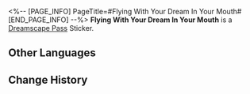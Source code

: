 <%-- [PAGE_INFO]
PageTitle=#Flying With Your Dream In Your Mouth#
[END_PAGE_INFO] --%>
{{Stub|Location information}}
{{Item Infobox
|id          = 223259
|image       = Dreamscape Pass Sticker Flying With Your Dream In Your Mouth.png
|type        = Dreamscape Pass Sticker
|type2       = Talking Clock Stickers
|invCategory = 
|rarity      = 4
|effect      = 
|description = Digital stickers that can be used to decorate the pages of the Dreamtour Handbook. They come in many different styles.
|source1     = [[Locate the gathering place of Origami Birds in Golden Hour]]
}}
{{Description|They're pretty cute &mdash; before trypophobia sets in.}}
'''Flying With Your Dream In Your Mouth''' is a [[Dreamscape Pass]] Sticker.

==Other Languages==
{{Other Languages
|en   = Flying With Your Dream In Your Mouth
|zhs  = 衔着梦想飞行
|zht  = 銜著夢想飛行
|ja   = 夢を咥えて飛ぶ
|ko   = 꿈을 안고 비행
|es   = Volar con tu sueño en la boca
|fr   = Voler le rêve à la bouche
|ru   = Полёт с мечтой в клюве
|th   = โบยบินไปกับความฝัน
|vi   = Bay Theo Giấc Mơ
|de   = Fliegen mit Träumen
|id   = Terbang Dengan Mimpi di Mulutmu
|pt   = Voando Com Seus Sonhos Na Boca
}}

==Change History==
{{Change History|2.0}}